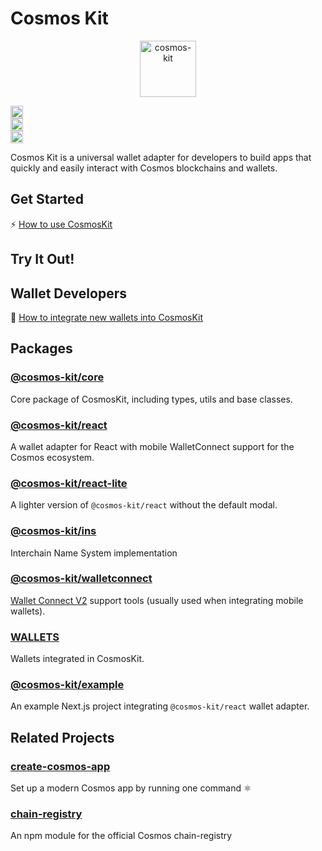 
# Cosmos Kit

<p align="center" width="100%">
  <img
    src="https://user-images.githubusercontent.com/545047/190171432-5526db8f-9952-45ce-a745-bea4302f912b.svg"
    alt="cosmos-kit"
    width="90px"
    height="90px"
  />
</p>

<div
  width="100%"
  style={{
    display: "flex",
    justifyContent: "center",
    alignItems: "center",
    paddingTop: "12px",
  }}
>
  <div style={{ paddingRight: "4px" }}>
    <a href="https://github.com/hyperweb-io/cosmos-kit/actions/workflows/run-tests.yml">
      <img
        height="20"
        src="https://github.com/hyperweb-io/cosmos-kit/actions/workflows/run-tests.yml/badge.svg"
      />
    </a>
  </div>
  <div style={{ paddingRight: "4px" }}>
    <a href="https://github.com/hyperweb-io/cosmos-kit/blob/main/packages/core/LICENSE">
      <img
        height="20"
        src="https://img.shields.io/badge/license-BSD%203--Clause%20Clear-blue.svg"
      />
    </a>
  </div>

  <div style={{ paddingRight: "4px" }}>
    <a href="https://www.npmjs.com/package/@cosmos-kit/react">
      <img
        height="20"
        src="https://img.shields.io/github/package-json/v/hyperweb-io/cosmos-kit?filename=packages%2Freact%2Fpackage.json"
      />
    </a>
  </div>
</div>

Cosmos Kit is a universal wallet adapter for developers to build apps that quickly and easily interact with Cosmos blockchains and wallets.

## Get Started

⚡️ [How to use CosmosKit](https://docs.hyperweb.io/cosmos-kit/get-started)

## Try It Out!

<WalletSection />

## Wallet Developers

🔌 [How to integrate new wallets into CosmosKit](https://docs.hyperweb.io/cosmos-kit/integrating-wallets/adding-new-wallets)

## Packages

### [@cosmos-kit/core](https://github.com/hyperweb-io/cosmos-kit/tree/main/packages/core)

Core package of CosmosKit, including types, utils and base classes.

### [@cosmos-kit/react](https://github.com/hyperweb-io/cosmos-kit/tree/main/packages/react)

A wallet adapter for React with mobile WalletConnect support for the Cosmos ecosystem.

### [@cosmos-kit/react-lite](https://github.com/hyperweb-io/cosmos-kit/tree/main/packages/react-lite)

A lighter version of `@cosmos-kit/react` without the default modal.

### [@cosmos-kit/ins](https://github.com/hyperweb-io/cosmos-kit/tree/main/packages/ins)

Interchain Name System implementation

### [@cosmos-kit/walletconnect](https://github.com/hyperweb-io/cosmos-kit/tree/main/packages/walletconnect)

[Wallet Connect V2](https://walletconnect.com/) support tools (usually used when integrating mobile wallets).

### [WALLETS](/integrating-wallets)

Wallets integrated in CosmosKit.

### [@cosmos-kit/example](https://github.com/hyperweb-io/cosmos-kit/tree/main/packages/example)

An example Next.js project integrating `@cosmos-kit/react` wallet adapter.

## Related Projects

### [create-cosmos-app](https://github.com/hyperweb-io/create-cosmos-app)

Set up a modern Cosmos app by running one command ⚛️

### [chain-registry](https://github.com/hyperweb-io/chain-registry)

An npm module for the official Cosmos chain-registry
